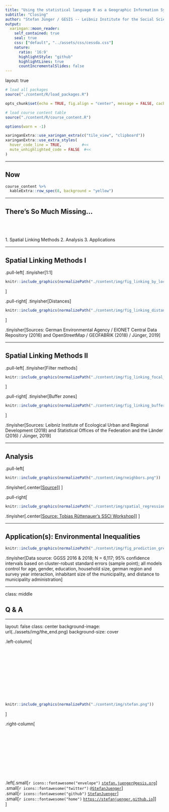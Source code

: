 ```yaml
---
title: "Using the statistical language R as a Geographic Information System"
subtitle: "Closing"
author: "Stefan Jünger / GESIS -- Leibniz Institute for the Social Sciences <br style='line-height: 65px' />November 23, 2021 <br style='line-height: 65px' /> <p style='color:#FFFFFF; text-align: left; font-size: 16pt; margin-left: 80px; margin-top: 400px'> DOI: 10.5281/zenodo.5717830 </p>"
output:
  xaringan::moon_reader:
    self_contained: true
    seal: true
    css: ["default", "../assets/css/cessda.css"]
    nature:
      ratio: '16:9'
      highlightStyle: "github"
      highlightLines: true
      countIncrementalSlides: false
---
```

layout: true

```r
# load all packages
source("./content/R/load_packages.R")

opts_chunk$set(echo = TRUE, fig.align = "center", message = FALSE, cache = FALSE)

# load course content table
source("./content/R/course_content.R")

options(warn = -1)

xaringanExtra::use_xaringan_extra(c("tile_view", "clipboard"))
xaringanExtra::use_extra_styles(
  hover_code_line = TRUE,         #<<
  mute_unhighlighted_code = FALSE  #<<
)
```

---

## Now

```r
course_content %>%
  kableExtra::row_spec(8, background = "yellow")
```

---

## There's So Much Missing...

<br>
<br>
<br>
1. Spatial Linking Methods
2. Analysis
3. Applications

---

## Spatial Linking Methods I

.pull-left[
.tinyisher[1:1]
```r
knitr::include_graphics(normalizePath("./content/img/fig_linking_by_location_noise.png"))
```
]

.pull-right[
.tinyisher[Distances]
```r
knitr::include_graphics(normalizePath("./content/img/fig_linking_distance_noise_appI.png"))
```
]

.tinyisher[Sources: German Environmental Agency / EIONET Central Data Repository (2016) and OpenStreetMap / GEOFABRIK (2018) / Jünger, 2019]

---

## Spatial Linking Methods II

.pull-left[
.tinyisher[Filter methods]
```r
knitr::include_graphics(normalizePath("./content/img/fig_linking_focal_immigrants.png"))
```

]

.pull-right[
.tinyisher[Buffer zones]
```r
knitr::include_graphics(normalizePath("./content/img/fig_linking_buffer_sealing.png"))
```
]

.tinyisher[Sources: Leibniz Institute of Ecological Urban and Regional Development (2018) and Statistical Offices of the Federation and the Länder (2016) / Jünger, 2019]

---

## Analysis

.pull-left[
```r
knitr::include_graphics(normalizePath("./content/img/neighbors.png"))
```
.tinyisher[.center[[Source](https://r-spatial.github.io/spdep/articles/nb_igraph.html)]]
]

.pull-right[
```r
knitr::include_graphics(normalizePath("./content/img/spatial_regression_models.png"))
```
.tinyisher[.center[[Source: Tobias Rüttenauer's SSCI Workshop](https://ruettenauer.github.io/SICSS-Spatial/SICSS-spatial_part2.html)]]
]

---

## Application(s): Environmental Inequalities

```r
knitr::include_graphics(normalizePath("./content/img/fig_prediction_green_with_income_interaction_unofficial.png"))
```

.tinyisher[Data source: GGSS 2016 & 2018; N = 6,117; 95% confidence intervals based on cluster-robust standard errors (sample point); all models control for age, gender, education, household size, german region and survey year interaction, inhabitant size of the municipality, and distance to municipality administration]

---

class: middle

## Q & A

---

layout: false
class: center
background-image: url(../assets/img/the_end.png)
background-size: cover

.left-column[
</br>
</br>
</br>
</br>
</br>
</br>
</br>
</br>
</br>
</br>
</br>
```r
knitr::include_graphics(normalizePath("./content/img/stefan.png"))
```
]

.right-column[
</br>
</br>
</br>
</br>
</br>
</br>
</br>
</br>
</br>
</br>
</br>
.left[.small[`r icons::fontawesome("envelope")` [`stefan.juenger@gesis.org`](mailto:stefan.juenger@gesis.org)] </br>
.small[`r icons::fontawesome("twitter")` [`@StefanJuenger`](https://twitter.com/StefanJuenger)] </br>
.small[`r icons::fontawesome("github")` [`StefanJuenger`](https://github.com/StefanJuenger)] </br>
.small[`r icons::fontawesome("home")` [`https://stefanjuenger.github.io`](https://stefanjuenger.github.io)]] </br>
]